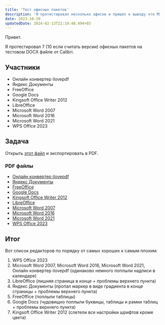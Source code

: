 ```yaml
---
title: 'Тест офисных пакетов'
description: 'Я протестировал несколько офисов и пришел к выводу что MS Office не самый лучший.'
date: 2023-10-29
updatedDate: 2024-02-13T22:19:48.494+03
---
```


Привет.

Я протестировал 7 (10 если считать версии) офисных пакетов на тестовом DOCX файле от Calibri.

## Участники

- Онлайн конвертер ilovepdf
- Яндекс Документы
- FreeOffice
- Google Docs
- Kingsoft Office Writer 2012
- LibreOffice
- Microsoft Word 2007
- Microsoft Word 2016
- Microsoft Word 2021
- WPS Office 2023

## Задача

Открыть [этот файл](/uploads/test-of-offices/testing_file.docx) и экспортировать в PDF.

### PDF файлы

- [Онлайн конвертер ilovepdf](/uploads/test-of-offices/online_converter_ilovepdf.pdf)
- [Яндекс Документы](/uploads/test-of-offices/yandex_docs.pdf)
- [FreeOffice](/uploads/test-of-offices/freeoffice.pdf)
- [Google Docs](/uploads/test-of-offices/google_docs.pdf)
- [Kingsoft Office Writer 2012](/uploads/test-of-offices/kingsoft_office_writer_2012.pdf)
- [LibreOffice](/uploads/test-of-offices/libreoffice.pdf)
- [Microsoft Word 2007](/uploads/test-of-offices/microsoft_word_2007.pdf)
- [Microsoft Word 2016](/uploads/test-of-offices/microsoft_word_2016.pdf)
- [Microsoft Word 2021](/uploads/test-of-offices/microsoft_word_2021.pdf)
- [WPS Office 2023](/uploads/test-of-offices/wps_office_2023.pdf)

## Итог

Вот список редакторов по порядку от самых хороших к самым плохим:

1. WPS Office 2023
2. Microsoft Word 2007, Microsoft Word 2016, Microsoft Word 2021, Онлайн конвертер ilovepdf (одинаково немного поплыли надписи в календаре)
3. LibreOffice (лишняя страница в конце + проблемы верхнего пункта)
4. Яндекс Документы (пропал маркер в виде градиента в конце страницы + проблемы верхнего пункта)
5. FreeOffice (поплыли таблицы)
6. Google Docs (чудовищно поплыли буквицы, таблицы и рамки таблиц + проблемы верхнего пункта)
7. Kingsoft Office Writer 2012 (слетели все настройки шрифтов кроме цвета)
